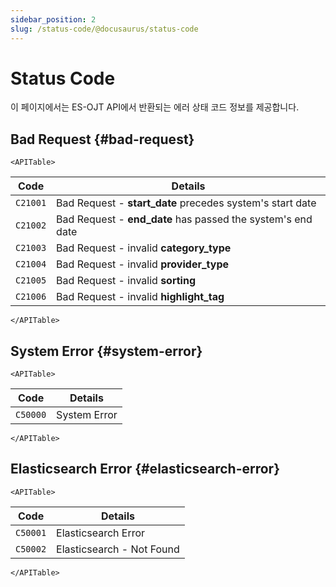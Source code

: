 ```yaml
---
sidebar_position: 2
slug: /status-code/@docusaurus/status-code
---
```



# Status Code

이 페이지에서는 ES-OJT API에서 반환되는 에러 상태 코드 정보를 제공합니다.

## Bad Request {#bad-request}

```mdx-code-block
<APITable>
```

| Code | Details|
| --- | --- |
|`C21001`|Bad Request - **start_date** precedes system's start date|
|`C21002`|Bad Request - **end_date** has passed the system's end date|
|`C21003`|Bad Request - invalid **category_type**|
|`C21004`|Bad Request - invalid **provider_type**|
|`C21005`|Bad Request - invalid **sorting**|
|`C21006`|Bad Request - invalid **highlight_tag**|

```mdx-code-block
</APITable>
```

## System Error {#system-error}

```mdx-code-block
<APITable>
```

| Code | Details|
| --- | --- |
|`C50000`|System Error|

```mdx-code-block
</APITable>
```

## Elasticsearch Error {#elasticsearch-error}

```mdx-code-block
<APITable>
```

| Code | Details|
| --- | --- |
|`C50001`|Elasticsearch Error|
|`C50002`|Elasticsearch - Not Found|

```mdx-code-block
</APITable>
```